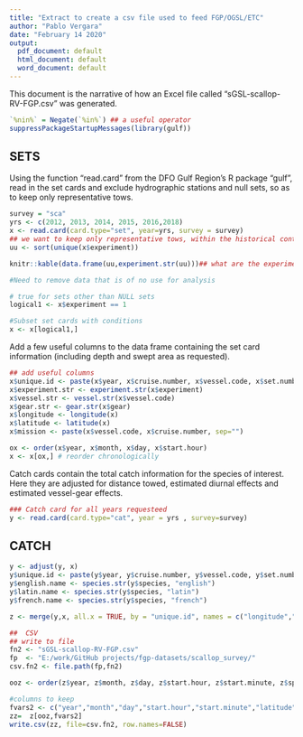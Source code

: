 ```yaml
---
title: "Extract to create a csv file used to feed FGP/OGSL/ETC"
author: "Pablo Vergara"
date: "February 14 2020"
output:
  pdf_document: default
  html_document: default
  word_document: default
---
```

This document is the narrative of how an Excel file called "sGSL-scallop-RV-FGP.csv" was generated. 


```r
`%nin%` = Negate(`%in%`) ## a useful operator
suppressPackageStartupMessages(library(gulf))
```

## SETS
Using the function "read.card" from the DFO Gulf Region's R package "gulf", read in the set cards and exclude hydrographic stations and null sets, so as to keep only representative tows.

```r
survey = "sca"
yrs <- c(2012, 2013, 2014, 2015, 2016,2018)
x <- read.card(card.type="set", year=yrs, survey = survey)
## we want to keep only representative tows, within the historical context that some tows were identified as "hydrography" before 1993 but were really fishing stations
uu <- sort(unique(x$experiment))
```

```r
knitr::kable(data.frame(uu,experiment.str(uu)))## what are the experiment codes
```

```r
#Need to remove data that is of no use for analysis

# true for sets other than NULL sets
logical1 <- x$experiment == 1 

#Subset set cards with conditions
x <- x[logical1,]
```

Add a few useful columns to the data frame containing the set card information (including depth and swept area as requested).
```r
## add useful columns
x$unique.id <- paste(x$year, x$cruise.number, x$vessel.code, x$set.number, sep="-")
x$experiment.str <- experiment.str(x$experiment)
x$vessel.str <- vessel.str(x$vessel.code)
x$gear.str <- gear.str(x$gear)
x$longitude <- longitude(x)
x$latitude <- latitude(x)
x$mission <- paste(x$vessel.code, x$cruise.number, sep="")

ox <- order(x$year, x$month, x$day, x$start.hour)
x <- x[ox,] # reorder chronologically 

```


Catch cards contain the total catch information for the species of interest. Here they are adjusted for distance towed, estimated diurnal effects and estimated vessel-gear effects.  
```r
### Catch card for all years requesteed
y <- read.card(card.type="cat", year = yrs , survey=survey)

```

## CATCH
```r
y <- adjust(y, x)
y$unique.id <- paste(y$year, y$cruise.number, y$vessel.code, y$set.number, sep="-")
y$english.name <- species.str(y$species, "english")
y$latin.name <- species.str(y$species, "latin")
y$french.name <- species.str(y$species, "french")

z <- merge(y,x, all.x = TRUE, by = "unique.id", names = c("longitude","latitude", "gear.str"))

##  CSV
## write to file
fn2 <- "sGSL-scallop-RV-FGP.csv"
fp  <- "E:/work/GitHub projects/fgp-datasets/scallop_survey/"
csv.fn2 <- file.path(fp,fn2)

ooz <- order(z$year, z$month, z$day, z$start.hour, z$start.minute, z$species)

#columns to keep
fvars2 <- c("year","month","day","start.hour","start.minute","latitude","longitude","gear.str","species","french.name","english.name","latin.name","weight.caught","number.caught")
zz=  z[ooz,fvars2]
write.csv(zz, file=csv.fn2, row.names=FALSE)
```


